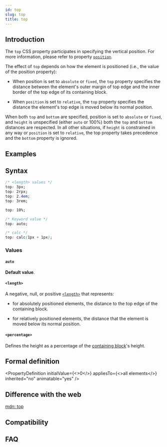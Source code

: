 ```yaml
---
id: top
slug: top
title: top
---
```


## Introduction

The `top` CSS property participates in specifying the vertical position. For more information, please refer to property [`position`](./position).

The effect of `top` depends on how the element is positioned (i.e., the value of the position property):

- When position is set to `absolute` or `fixed`, the `top` property specifies the distance between the element's outer margin of top edge and the inner border of the top edge of its containing block.

- When `position` is set to `relative`, the `top` property specifies the distance the element's top edge is moved below its normal position.

When both `top` and `bottom` are specified, position is set to `absolute` or `fixed`, and `height` is unspecified (either `auto` or 100%) both the `top` and `bottom` distances are respected. In all other situations, if `height` is constrained in any way or `position` is set to `relative`, the top property takes precedence and the `bottom` property is ignored.

## Examples


<Go
  example="css-api"
  defaultFile="src/top/App.tsx"
  img="/assets/doc/css/top.jpg"
  entry="src/top"
  defaultEntryFile="dist/top.lynx.bundle"
/>

## Syntax

```css
/* <length> values */
top: 3px;
top: 2rpx;
top: 2.4em;
top: 3rem;

top: 10%;

/* Keyword value */
top: auto;

/* calc */
top: calc(1px + 1px);
```

### Values

#### `auto`

**Default value**.

#### `<length>`

A negative, null, or positive [`<length>`](api/css/data-type/length.mdx) that represents:

- for absolutely positioned elements, the distance to the top edge of the containing block.

- for relatively positioned elements, the distance that the element is moved below its normal position.

#### `<percentage>`

Defines the height as a percentage of the [containing block](https://developer.mozilla.org/en-US/docs/Web/CSS/Containing_block)'s height.

## Formal definition


<PropertyDefinition
  initialValue={<>0</>}
  appliesTo={<>all elements</>}
  inherited="no"
  animatable="yes"
/>

## Difference with the web

[mdn: top](https://developer.mozilla.org/en-US/docs/Web/CSS/bottom)

## Compatibility


<LegacyCompatTable metadata="css/properties/top" />

## FAQ
